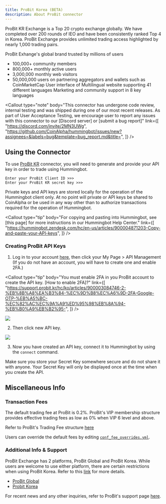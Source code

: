 ```yaml
---
title: ProBit Korea (BETA)
description: About ProBit connector
---
```



ProBit KR Exchange is a Top 20 crypto exchange globally. We have completed over 200 rounds of IEO and have been consistently ranked Top 4 in Korea. ProBit Exchange provides unlimited trading access highlighted by nearly 1,000 trading pairs.

ProBit Exhange's global brand trusted by millions of users

- 100,000+ community members
- 800,000+ monthly active users
- 3,000,000 monthly web visitors
- 50,000,000 users on partnering aggregators and wallets such as CoinMarketCap
  User interface of Multilingual website supporting 41 different languages
  Marketing and community support in 8 key languages

<Callout
  type="note"
  body="This connector has undergone code review, internal testing and was shipped during one of our most recent releases. As part of User Acceptance Testing, we encourage user to report any issues with this connector to our [Discord server] or [submit a bug report]"
  link={[
    "https://discord.com/invite/2MN3UWg",
    "https://github.com/CoinAlpha/hummingbot/issues/new?assignees=&labels=bug&template=bug_report.md&title=",
  ]}
/>

## Using the Connector

To use [ProBit KR](https://www.probit.kr) connector, you will need to generate and provide your API key in order to trade using Hummingbot.

```
Enter your ProBit Client ID >>>
Enter your ProBit KR secret key >>>
```

Private keys and API keys are stored locally for the operation of the Hummingbot client only. At no point will private or API keys be shared to CoinAlpha or be used in any way other than to authorize transactions required for the operation of Hummingbot.

<Callout
  type="tip"
  body="For copying and pasting into Hummingbot, see [this page] for more instructions in our Hummingbot Help Center."
  link={[
    "https://hummingbot.zendesk.com/hc/en-us/articles/900004871203-Copy-and-paste-your-API-keys",
  ]}
/>

### Creating ProBit API Keys

1. Log in to your account [here](https://www.probit.kr/login), then click your My Page > API Management (If you do not have an account, you will have to create one and enable 2FA.)

<Callout
  type="tip"
  body="You must enable 2FA in you ProBit account to create the API key. [How to enable 2FA]?"
  link={[
    "https://support.probit.kr/hc/ko/articles/900003084746-2-%EB%8B%A8%EA%B3%84-%EC%9D%B8%EC%A6%9D-2FA-Google-OTP-%EB%A5%BC-%EC%82%AC%EC%9A%A9%ED%95%98%EB%8A%94-%EB%B0%A9%EB%B2%95-",
  ]}
/>

![](/img/probit-korea-account.JPG)

2. Then click new API key.

![](/img/probit-korea-api.JPG)

<Callout
  type="note"
  body="To use ProBit Korea, you will need to complete the Korea KYC verification process. Generally this requires you to be a Korean resident"
/>

3. Now you have created an API key, connect it to Hummingbot by using the `connect` command.

Make sure you store your Secret Key somewhere secure and do not share it with anyone. Your Secret Key will only be displayed once at the time when you create the API.

<Callout
  type="warning"
  body="If you lose your Secret Key, you can delete the API and create a new one. However, it will be impossible to reuse the same API."
/>

## Miscellaneous Info

### Transaction Fees

The default trading fee at ProBit is 0.2%. ProBit's VIP membership structure provides effective trading fees as low as 0% when VIP 6 level and above.

Refer to ProBit's Trading Fee structure [here](https://support.probit.kr/hc/ko/articles/900002984483)

Users can override the default fees by editing [`conf_fee_overrides.yml`](https://docs.hummingbot.io/operation/adv-command-ref/#fee-override).

### Additional Info & Support

ProBit Exchange has 2 platforms, ProBit Global and ProBit Korea. While users are welcome to use either platform, there are certain restrictions when using ProBit Korea. Refer to this [link](https://support.probit.com/hc/en-us/articles/900000921023-What-is-the-Difference-Between-ProBit-Global-ProBit-Korea) for more details.

- [ProBit Global](https://support.probit.kr/hc/ko/articles/900002984483)
- [Probit Korea](https://support.probit.kr/hc/ko/articles/900002984543-)

For recent news and any other inquiries, refer to ProBit's support page [here](https://support.probit.kr/hc/ko/categories/900000200306).

